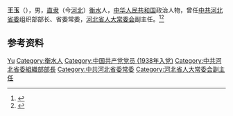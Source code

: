 {{Otheruses|other=名为王玉的其他人物|王玉}}

'''王玉'''（{{bd|1919年||2008年}}），男，[[直隶|直隶]]（今[[河北|河北]]）[[衡水|衡水]]人，[[中华人民共和国|中华人民共和国]]政治人物，曾任[[中共河北省委|中共河北省委]]组织部部长、省委常委，[[河北省人大常委会|河北省人大常委会]]副主任。<ref>{{Cite book|title=二十世纪中国名人辞典|author=蔡开松, 于信凤主编; 曾卓明, 周溯源, 赵书刚副主编|publisher=辽宁人民出版社|year=1991|isbn=|location=沈阳|pages=}}</ref><ref>{{Cite book|title=中华人民共和国职官志|author=何虎生, 李耀东, 向常福主编|publisher=中国社会出版社|year=2003|isbn=9787800883934|location=北京|pages=}}</ref>

== 参考资料 ==
{{reflist}}

{{中国政治人物小作品}}

{{Authority control}}
{{DEFAULTSORT:Wang yu}}
[[Category:王姓|Yu]]
[[Category:衡水人|Category:衡水人]]
[[Category:中国共产党党员_(1938年入党)|Category:中国共产党党员 (1938年入党)]]
[[Category:中共河北省委組織部部長|Category:中共河北省委組織部部長]]
[[Category:中共河北省委常委|Category:中共河北省委常委]]
[[Category:河北省人大常委会副主任|Category:河北省人大常委会副主任]]